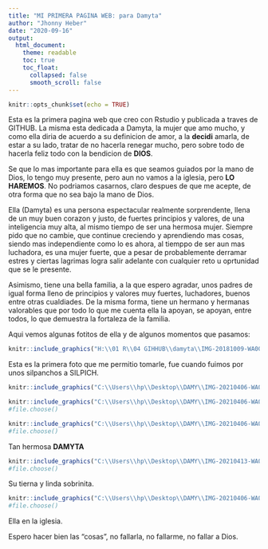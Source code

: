 ---
title: "MI PRIMERA PAGINA WEB: para Damyta"
author: "Jhonny Heber"
date: "2020-09-16"
output:
  html_document:
    theme: readable    
    toc: true
    toc_float:
      collapsed: false
      smooth_scroll: false  
---

```{r setup, include=FALSE}
knitr::opts_chunk$set(echo = TRUE)
```

 
Esta es la primera pagina web que creo con Rstudio y publicada a traves de GITHUB. La misma esta dedicada a Damyta, la mujer que amo mucho, y como ella diria de acuerdo a su definicion de amor, a la **decidi** amarla, de estar a su lado, tratar de no hacerla renegar mucho, pero sobre todo de hacerla feliz todo con la bendicion de **DIOS**.

Se que lo mas importante para ella es que seamos guiados por la mano de Dios, lo tengo muy presente, pero aun no vamos a la iglesia, pero **LO HAREMOS**. No podriamos casarnos, claro despues de que me acepte, de otra forma que no sea bajo la mano de Dios.

Ella (Damyta) es una persona espectacular realmente sorprendente, llena de un muy buen corazon y justo, de fuertes principios y valores, de una inteligencia muy alta, al mismo tiempo de ser una hermosa mujer. Siempre pido que no cambie, que continue creciendo y aprendiendo mas cosas, siendo mas independiente como lo es ahora, al tiemppo de ser aun mas luchadora, es una mujer fuerte, que a pesar de probablemente derramar estres y ciertas lagrimas logra salir adelante con cualquier reto u oprtunidad que se le presente.

Asimismo, tiene una bella familia, a la que espero agradar, unos padres de igual forma lleno de principios y valores muy fuertes, luchadores, buenos entre otras cualdiades. De la misma forma, tiene un hermano y hermanas valorables que por todo lo que me cuenta ella la apoyan, se apoyan, entre todos, lo que demuestra la fortaleza de la familia.

Aqui vemos algunas fotitos de ella y de algunos momentos que pasamos:


```{r echo=FALSE, out.width = "400px", out.height="450px",fig.align='center', warning = FALSE, message = FALSE}
knitr::include_graphics("H:\\01 R\\04 GIHHUB\\damyta\\IMG-20181009-WA0002.jpg")

```

Esta es la primera foto que me permitio tomarle, fue cuando fuimos por unos silpanchos a SILPICH.

```{r echo=FALSE, out.width = "300px", out.height="550px",fig.align='center', warning = FALSE, message = FALSE}
knitr::include_graphics("C:\\Users\\hp\\Desktop\\DAMY\\IMG-20210406-WA0005.jpg")

```

```{r echo=FALSE, out.width = "300px", out.height="450px",fig.align='center', warning = FALSE, message = FALSE}
knitr::include_graphics("C:\\Users\\hp\\Desktop\\DAMY\\IMG-20210406-WA0011.jpg")
#file.choose()
```

```{r echo=FALSE, out.width = "300px", out.height="550px",fig.align='center', warning = FALSE, message = FALSE}
knitr::include_graphics("C:\\Users\\hp\\Desktop\\DAMY\\IMG-20210406-WA0015.jpg")
#file.choose()
```

Tan hermosa **DAMYTA**

```{r echo=FALSE, out.width = "300px", out.height="550px",fig.align='center', warning = FALSE, message = FALSE}
knitr::include_graphics("C:\\Users\\hp\\Desktop\\DAMY\\IMG-20210413-WA0003.jpg")
#file.choose()
```

Su tierna y linda sobrinita.


```{r echo=FALSE, out.width = "600px", out.height="350px",fig.align='center', warning = FALSE, message = FALSE}
knitr::include_graphics("C:\\Users\\hp\\Desktop\\DAMY\\IMG-20210406-WA0010.jpg")
#file.choose()
```

Ella en la iglesia.



Espero hacer bien las "cosas", no fallarla, no fallarme, no fallar a Dios.



